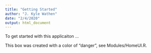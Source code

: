 ```yaml
---
title: "Getting Started"
author: "J. Kyle Wathen"
date: "2/4/2020"
output: html_document
---
```




To get started with this applicaiton ...


This box was created with a color of "danger", see Modules/HomeUI.R.
